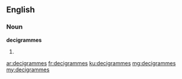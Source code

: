 ==English==

===Noun===
'''decigrammes'''

# {{plural of|decigramme}}

[[ar:decigrammes]]
[[fr:decigrammes]]
[[ku:decigrammes]]
[[mg:decigrammes]]
[[my:decigrammes]]